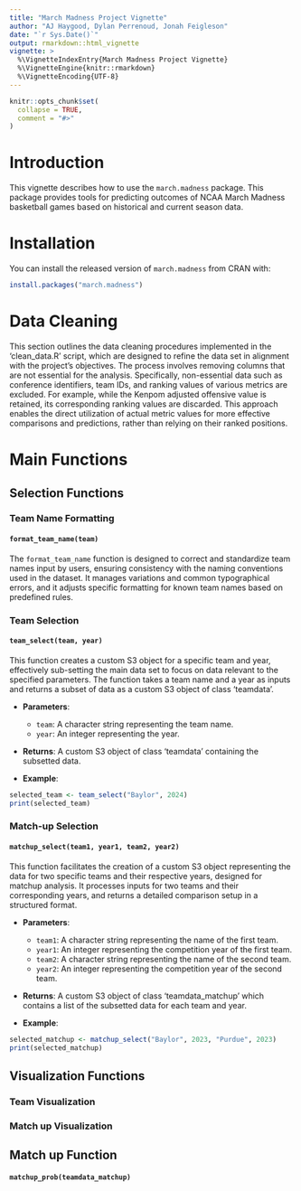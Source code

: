 ```yaml
---
title: "March Madness Project Vignette"
author: "AJ Haygood, Dylan Perrenoud, Jonah Feigleson"
date: "`r Sys.Date()`"
output: rmarkdown::html_vignette
vignette: >
  %\VignetteIndexEntry{March Madness Project Vignette}
  %\VignetteEngine{knitr::rmarkdown}
  %\VignetteEncoding{UTF-8}
---
```


```r
knitr::opts_chunk$set(
  collapse = TRUE,
  comment = "#>"
)
```

# Introduction

This vignette describes how to use the `march.madness` package. This package provides tools for predicting outcomes of NCAA March Madness basketball games based on historical and current season data.

# Installation

You can install the released version of `march.madness` from CRAN with:

``` r
install.packages("march.madness")
```

# Data Cleaning

This section outlines the data cleaning procedures implemented in the 'clean_data.R' script, which are designed to refine the data set in alignment with the project's objectives. The process involves removing columns that are not essential for the analysis. Specifically, non-essential data such as conference identifiers, team IDs, and ranking values of various metrics are excluded. For example, while the Kenpom adjusted offensive value is retained, its corresponding ranking values are discarded. This approach enables the direct utilization of actual metric values for more effective comparisons and predictions, rather than relying on their ranked positions.

# Main Functions

## Selection Functions

### Team Name Formatting

#### `format_team_name(team)`

The `format_team_name` function is designed to correct and standardize team names input by users, ensuring consistency with the naming conventions used in the dataset. It manages variations and common typographical errors, and it adjusts specific formatting for known team names based on predefined rules.

### Team Selection

#### `team_select(team, year)`

This function creates a custom S3 object for a specific team and year, effectively sub-setting the main data set to focus on data relevant to the specified parameters. The function takes a team name and a year as inputs and returns a subset of data as a custom S3 object of class 'teamdata'.

-   **Parameters**:

    -   `team`: A character string representing the team name.
    -   `year`: An integer representing the year.

-   **Returns**: A custom S3 object of class 'teamdata' containing the subsetted data.

-   **Example**:

``` r
selected_team <- team_select("Baylor", 2024)
print(selected_team)
```

### Match-up Selection

#### `matchup_select(team1, year1, team2, year2)`

This function facilitates the creation of a custom S3 object representing the data for two specific teams and their respective years, designed for matchup analysis. It processes inputs for two teams and their corresponding years, and returns a detailed comparison setup in a structured format.

-   **Parameters**:

    -   `team1`: A character string representing the name of the first team.
    -   `year1`: An integer representing the competition year of the first team.
    -   `team2`: A character string representing the name of the second team.
    -   `year2`: An integer representing the competition year of the second team.

-   **Returns**: A custom S3 object of class 'teamdata_matchup' which contains a list of the subsetted data for each team and year.

-   **Example**: 
```r
selected_matchup <- matchup_select("Baylor", 2023, "Purdue", 2023)
print(selected_matchup)
```

## Visualization Functions

### Team Visualization

### Match up Visualization

## Match up Function

#### `matchup_prob(teamdata_matchup)`
